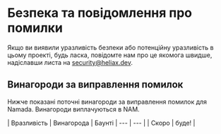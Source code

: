 # Безпека та повідомлення про помилки

Якщо ви виявили уразливість безпеки або потенційну уразливість в цьому проекті, будь ласка, повідомте нам про це якомога швидше, надіславши листа на [security@heliax.dev](mailto:security@heliax.dev).

## Винагороди за виправлення помилок

Нижче показані поточні винагороди за виправлення помилок для Namada. Винагороди виплачуються в NAM.

| Вразливість | Винагорода | Баунті
| --- | --- |
| Скоро | буде! | 
